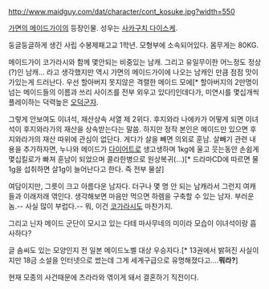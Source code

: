 http://www.maidguy.com/dat/character/cont_kosuke.jpg?width=550

[[가면의 메이드가이]]의 등장인물. 성우는 [[사카구치 다이스케]].

둥글둥글하게 생긴 사립 수봉제패고교 1학년. 모형부에 소속되어있다. 몸무게는 80KG.

메이드가이 코가라시와 함께 몇안되는 비중있는 남캐. 그리고 유일무이한 어느정도 정상(?)인 남캐… 라고 생각했지만 역시 가면의 메이드가이에 나오는 남캐인 만큼 점점 맛이 가있는게 드러난다. 우선 할아버지 못지않은 격렬한 메이드 모에[* 할아버지의 2만명이 넘는 메이드들의 이름과 쓰리 사이즈를 전부 외우고 있다!]인데다가, 미연시를 몇십개씩 플레이하는 덕력높은 [[오덕군자]].

그렇게 안보여도 이녀석, 재산상속 서열 제 2위다. 후지와라 나에카가 어떻게 되면 이녀석이 후지와라가의 재산을 상속받는다는 말씀. 하지만 정작 본인은 메이드만 있으면 후지와라가의 재산 따위에 관심이 없단다. 게다가 살을 빼면 의외로 훈남. 살빼기 관련 내용을 추가하자면, 누나와 메이드가 [[다이어트]]로 생고생하며 1kg에 울고 웃는동안 손쉽게 몇십킬로가 빠져 훈남이 되었으며 콜라한병으로 원상복귀(…)[* 드라마CD에 따르면 물 1g을 섭취하면 살1g이 늘어난다고 한다. 즉 전부 물살]

여담이지만, 그릇이 크고 아름다운 남자다. 더구나 몇 명 안 되는 남캐라서 그런지 여캐들과 이래저래 엮인다. 생각해보면 마음만 먹으면 하렘을 구축할 수 있는 남자. 부러운 놈.-- 사실 많이 부럽다.-- 뭐, 이건 [[코가라시]]도 마찬가지.

그리고 닌자 메이드 군단이 모시고 있는 다테 마사무네의 미이라 모습이 이녀석이랑 흡사하다?

글 솜씨도 있는 모양인지 전 일본 메이드노벨 대상 우승자다.[* 13권에서 밝혀진 사실이지만 18금 소설을 인터넷으로 썼는데 그게 세계구급으로 유명해졌다고....'''뭐라?''']

현재 모종의 사건때문에 츠라라와 엮이게 돼서  결혼하기 직전이다.
